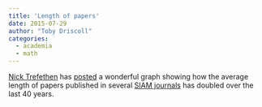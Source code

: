 ```yaml
---
title: 'Length of papers'
date: 2015-07-29
author: "Toby Driscoll"
categories:
  - academia
  - math
---
```


  [Nick Trefethen](http://people.maths.ox.ac.uk/trefethen/) has [posted](http://trefethen.net/2015/06/13/journal-articles-are-getting-longer-2/comment-page-1/#comment-732) a wonderful graph showing how the average length of papers published in several [SIAM journals](https://www.google.com/url?sa=t&rct=j&q=&esrc=s&source=web&cd=1&cad=rja&uact=8&ved=0CB4QFjAAahUKEwi4ktrlyYDHAhWCHR4KHXRgBPQ&url=https%3A%2F%2Fwww.siam.org%2Fjournals%2F&ei=mua4VbjdDIK7ePTAkaAP&usg=AFQjCNEAU5ysKpu0RcHiazJR64ftWy1drA&sig2=slnnzBVvgEk_Tt5flE7Jtw&bvm=bv.98717601,d.dmo) has doubled over the last 40 years.

